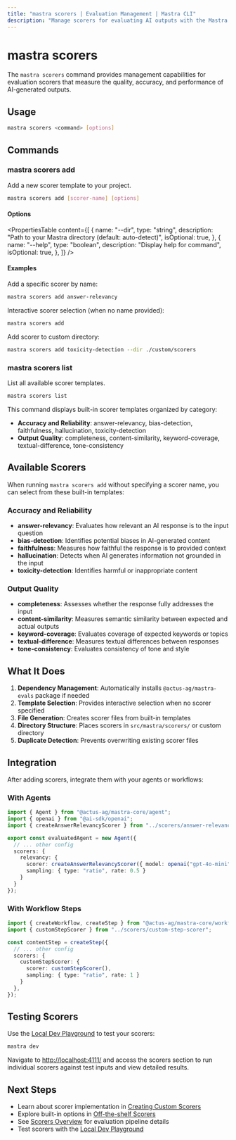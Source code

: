 ```yaml
---
title: "mastra scorers | Evaluation Management | Mastra CLI"
description: "Manage scorers for evaluating AI outputs with the Mastra CLI"
---
```


# mastra scorers

The `mastra scorers` command provides management capabilities for evaluation scorers that measure the quality, accuracy, and performance of AI-generated outputs.

## Usage

```bash
mastra scorers <command> [options]
```

## Commands

### mastra scorers add

Add a new scorer template to your project.

```bash
mastra scorers add [scorer-name] [options]
```

#### Options

<PropertiesTable
  content={[
    {
      name: "--dir",
      type: "string", 
      description: "Path to your Mastra directory (default: auto-detect)",
      isOptional: true,
    },
    {
      name: "--help",
      type: "boolean",
      description: "Display help for command",
      isOptional: true,
    },
  ]}
/>

#### Examples

Add a specific scorer by name:

```bash copy
mastra scorers add answer-relevancy
```

Interactive scorer selection (when no name provided):

```bash copy
mastra scorers add
```

Add scorer to custom directory:

```bash copy  
mastra scorers add toxicity-detection --dir ./custom/scorers
```

### mastra scorers list

List all available scorer templates.

```bash
mastra scorers list
```

This command displays built-in scorer templates organized by category:

- **Accuracy and Reliability**: answer-relevancy, bias-detection, faithfulness, hallucination, toxicity-detection
- **Output Quality**: completeness, content-similarity, keyword-coverage, textual-difference, tone-consistency

## Available Scorers

When running `mastra scorers add` without specifying a scorer name, you can select from these built-in templates:

### Accuracy and Reliability

- **answer-relevancy**: Evaluates how relevant an AI response is to the input question
- **bias-detection**: Identifies potential biases in AI-generated content  
- **faithfulness**: Measures how faithful the response is to provided context
- **hallucination**: Detects when AI generates information not grounded in the input
- **toxicity-detection**: Identifies harmful or inappropriate content

### Output Quality

- **completeness**: Assesses whether the response fully addresses the input
- **content-similarity**: Measures semantic similarity between expected and actual outputs
- **keyword-coverage**: Evaluates coverage of expected keywords or topics
- **textual-difference**: Measures textual differences between responses
- **tone-consistency**: Evaluates consistency of tone and style

## What It Does

1. **Dependency Management**: Automatically installs `@actus-ag/mastra-evals` package if needed
2. **Template Selection**: Provides interactive selection when no scorer specified  
3. **File Generation**: Creates scorer files from built-in templates
4. **Directory Structure**: Places scorers in `src/mastra/scorers/` or custom directory
5. **Duplicate Detection**: Prevents overwriting existing scorer files

## Integration

After adding scorers, integrate them with your agents or workflows:

### With Agents

```typescript filename="src/mastra/agents/evaluated-agent.ts"
import { Agent } from "@actus-ag/mastra-core/agent";
import { openai } from "@ai-sdk/openai";
import { createAnswerRelevancyScorer } from "../scorers/answer-relevancy-scorer";

export const evaluatedAgent = new Agent({
  // ... other config
  scorers: {
    relevancy: {
      scorer: createAnswerRelevancyScorer({ model: openai("gpt-4o-mini") }),
      sampling: { type: "ratio", rate: 0.5 }
    }
  }
});
```

### With Workflow Steps

```typescript filename="src/mastra/workflows/content-generation.ts"
import { createWorkflow, createStep } from "@actus-ag/mastra-core/workflows";
import { customStepScorer } from "../scorers/custom-step-scorer";

const contentStep = createStep({
  // ... other config
  scorers: {
    customStepScorer: {
      scorer: customStepScorer(),
      sampling: { type: "ratio", rate: 1 }
    }
  },
});
```

## Testing Scorers

Use the [Local Dev Playground](/docs/server-db/local-dev-playground) to test your scorers:

```bash copy
mastra dev
```

Navigate to [http://localhost:4111/](http://localhost:4111/) and access the scorers section to run individual scorers against test inputs and view detailed results.

## Next Steps

- Learn about scorer implementation in [Creating Custom Scorers](/docs/scorers/custom-scorers)
- Explore built-in options in [Off-the-shelf Scorers](/docs/scorers/off-the-shelf-scorers)  
- See [Scorers Overview](/docs/scorers/overview) for evaluation pipeline details
- Test scorers with the [Local Dev Playground](/docs/server-db/local-dev-playground)